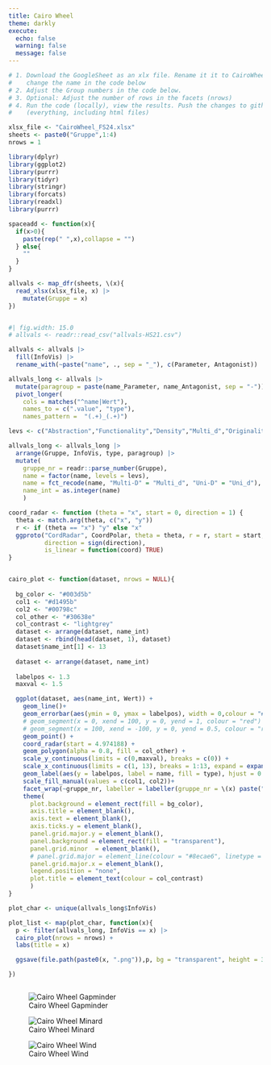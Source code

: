 ```yaml
---
title: Cairo Wheel
theme: darkly
execute: 
  echo: false
  warning: false
  message: false
---
```




```r
# 1. Download the GoogleSheet as an xlx file. Rename it it to CairoWheel_XXXX.xlsx and
#    change the name in the code below
# 2. Adjust the Group numbers in the code below. 
# 3. Optional: Adjust the number of rows in the facets (nrows)
# 4. Run the code (locally), view the results. Push the changes to github 
#    (everything, including html files)

xlsx_file <- "CairoWheel_FS24.xlsx"
sheets <- paste0("Gruppe",1:4)
nrows = 1
```

```r
library(dplyr)
library(ggplot2)
library(purrr)
library(tidyr)
library(stringr)
library(forcats)
library(readxl)
library(purrr)

spaceadd <- function(x){
  if(x>0){
    paste(rep(" ",x),collapse = "")
  } else{
    ""
  }
}
```


```r



allvals <- map_dfr(sheets, \(x){
  read_xlsx(xlsx_file, x) |>
    mutate(Gruppe = x)
})



```


```r
#| fig.width: 15.0
# allvals <- readr::read_csv("allvals-HS21.csv")

allvals <- allvals |>
  fill(InfoVis) |>
  rename_with(~paste("name", ., sep = "_"), c(Parameter, Antagonist))

allvals_long <- allvals |>
  mutate(paragroup = paste(name_Parameter, name_Antagonist, sep = "-")) |>
  pivot_longer(
    cols = matches("^name|Wert"),
    names_to = c(".value", "type"), 
    names_pattern =  "(.+)_(.+)")

levs <- c("Abstraction","Functionality","Density","Multi_d","Originality","Novelty","Figuration","Decoration","Lightness","Uni_d","Familiarity","Redundancy")

allvals_long <- allvals_long |>
  arrange(Gruppe, InfoVis, type, paragroup) |>
  mutate(
    gruppe_nr = readr::parse_number(Gruppe),
    name = factor(name, levels = levs),
    name = fct_recode(name, "Multi-D" = "Multi_d", "Uni-D" = "Uni_d"),
    name_int = as.integer(name)
    )
```

```r

coord_radar <- function (theta = "x", start = 0, direction = 1) {
  theta <- match.arg(theta, c("x", "y"))
  r <- if (theta == "x") "y" else "x"
  ggproto("CordRadar", CoordPolar, theta = theta, r = r, start = start, 
          direction = sign(direction),
          is_linear = function(coord) TRUE)
}


cairo_plot <- function(dataset, nrows = NULL){
  
  bg_color <- "#003d5b"
  col1 <- "#d1495b"
  col2 <- "#00798c"
  col_other <- "#30638e"
  col_contrast <- "lightgrey"
  dataset <- arrange(dataset, name_int)
  dataset <- rbind(head(dataset, 1), dataset)
  dataset$name_int[1] <- 13
  
  dataset <- arrange(dataset, name_int)
  
  labelpos <- 1.3
  maxval <- 1.5

  ggplot(dataset, aes(name_int, Wert)) +
    geom_line()+
    geom_errorbar(aes(ymin = 0, ymax = labelpos), width = 0,colour = "#8ecae6") +
    # geom_segment(x = 0, xend = 100, y = 0, yend = 1, colour = "red") +
    # geom_segment(x = 100, xend = -100, y = 0, yend = 0.5, colour = "red") +
    geom_point() +
    coord_radar(start = 4.974188) +
    geom_polygon(alpha = 0.8, fill = col_other) +
    scale_y_continuous(limits = c(0,maxval), breaks = c(0)) +
    scale_x_continuous(limits = c(1, 13), breaks = 1:13, expand = expansion()) +
    geom_label(aes(y = labelpos, label = name, fill = type), hjust = 0.5)  +
    scale_fill_manual(values = c(col1, col2))+
    facet_wrap(~gruppe_nr, labeller = labeller(gruppe_nr = \(x) paste("Gruppe",x)),nrow = nrows) +
    theme(
      plot.background = element_rect(fill = bg_color),
      axis.title = element_blank(),
      axis.text = element_blank(),
      axis.ticks.y = element_blank(),
      panel.grid.major.y = element_blank(),
      panel.background = element_rect(fill = "transparent"),
      panel.grid.minor  = element_blank(),
      # panel.grid.major = element_line(colour = "#8ecae6", linetype = 2,),
      panel.grid.major.x = element_blank(),
      legend.position = "none",
      plot.title = element_text(colour = col_contrast)
      )
}
```

```r
plot_char <- unique(allvals_long$InfoVis)

plot_list <- map(plot_char, function(x){
  p <- filter(allvals_long, InfoVis == x) |>
  cairo_plot(nrows = nrows) +
  labs(title = x)

  ggsave(file.path(paste0(x, ".png")),p, bg = "transparent", height = 35, width = 70, units = "cm")

})



```

![Cairo Wheel Gapminder](GapMinder.png){#fig-gapminder .column-screen}

![Cairo Wheel Minard](Minard.png){#fig-mindard .column-screen}

![Cairo Wheel Wind](Wind.png){#fig-wind .column-screen}


